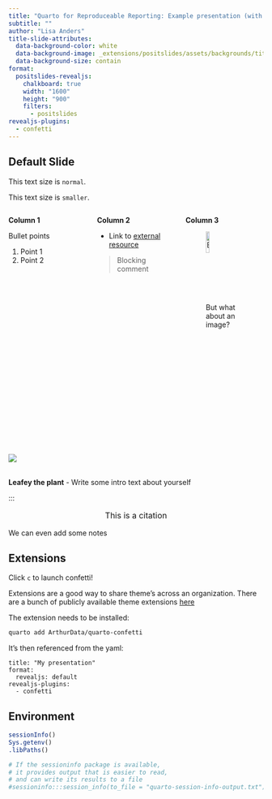 ```yaml
---
title: "Quarto for Reproduceable Reporting: Example presentation (with Confetti!)"
subtitle: ""
author: "Lisa Anders"
title-slide-attributes: 
  data-background-color: white
  data-background-image: _extensions/positslides/assets/backgrounds/title-slide-option-1.png
  data-background-size: contain
format:
  positslides-revealjs: 
    chalkboard: true
    width: "1600"
    height: "900"
    filters:
      - positslides
revealjs-plugins:
  - confetti
---
```


## Default Slide 

This text size is `normal`. 

:::{.smaller}

This text size is `smaller`. 

:::: {.columns}

::: {.column width="33%"}
**Column 1**

Bullet points

1. Point 1
2. Point 2

:::

::: {.column width="33%"}
**Column 2**

- Link to [external resource](url)

> Blocking comment

:::

::: {.column width="33%"}
**Column 3**

![But what about an image?](https://github.com/allisonhorst/stats-illustrations/raw/main/rstats-artwork/data_cowboy.png){#fig-image fig-align="center" width="30%"}
:::

::::



::: {layout="[2, 10]"}
![](img/Leafey.PNG)


<br>
**Leafey the plant** - Write some intro text about yourself
:::

:::

:::

<center>

::: {.citation style="font-size: 16px"}
This is a citation
:::

</center>

::: {.notes}
We can even add some notes 
:::


## Extensions

Click `c` to launch confetti! 

Extensions are a good way to share theme's across an organization. There are a bunch of publicly available theme extensions [here](https://quarto.org/docs/extensions/listing-revealjs.html) 

The extension needs to be installed: 

```bash
quarto add ArthurData/quarto-confetti
```

It's then referenced from the yaml:

```
title: "My presentation"
format:
  revealjs: default
revealjs-plugins:
  - confetti
```


## Environment

```r
sessionInfo()
Sys.getenv()
.libPaths()

# If the sessioninfo package is available, 
# it provides output that is easier to read,
# and can write its results to a file
#sessioninfo:::session_info(to_file = "quarto-session-info-output.txt")
```
